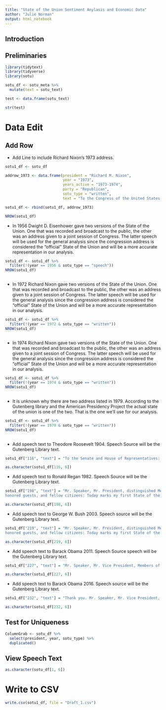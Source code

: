 ```yaml
---
title: "State of the Union Sentiment Anylasis and Economic Data"
author: "Julie Norman"
output: html_notebook
---
```


## Introduction 


## Preliminaries 

```r
library(tidytext)
library(tidyverse)
library(sotu)
```

```r
sotu_df <- sotu_meta %>%
  mutate(text = sotu_text)

test <- data.frame(sotu_text)

str(test)
```

# Data Edit

## Add Row 
- Add Line to include Richard Nixon's 1973 address.
```r
sotu1_df <- sotu_df

addrow_1973 <- data.frame(president = "Richard M. Nixon", 
                          year = "1973", 
                          years_active = "1973-1974", 
                          party = "Republican", 
                          sotu_type = "written", 
                          text = "To the Congress of the United States: The traditional form of the President's annual report giving 'to the Congress Information of the State of the Union' is a single message or address.")

sotu1_df <- rbind(sotu1_df, addrow_1973)

NROW(sotu1_df)

```

- In 1956 Dwight D. Eisenhower gave two versions of the State of the Union. One that was recorded and broadcast to the public, the other was an address given to a joint session of Congress. The latter speech will be used for the general analysis since the congression address is considered the "official" State of the Union and will be a more accurate representation in our analysis. 
```r
sotu1_df <- sotu1_df %>% 
  filter(!(year == 1956 & sotu_type == "speech"))
NROW(sotu1_df)
  
```

- In 1972 Richard Nixon gave two versions of the State of the Union. One that was recorded and broadcast to the public, the other was an address given to a joint session of Congress. The latter speech will be used for the general analysis since the congression address is considered the "official" State of the Union and will be a more accurate representation in our analysis. 
```r
sotu1_df <- sotu1_df %>% 
  filter(!(year == 1972 & sotu_type == "written"))
NROW(sotu1_df)
  
```

- In 1974 Richard Nixon gave two versions of the State of the Union. One that was recorded and broadcast to the public, the other was an address given to a joint session of Congress. The latter speech will be used for the general analysis since the congression address is considered the "official" State of the Union and will be a more accurate representation in our analysis. 

```r
sotu1_df <- sotu1_df %>% 
  filter(!(year == 1974 & sotu_type == "written"))
NROW(sotu1_df)
  
```

- It is unknown why there are two address listed in 1979. According to the Gutenberg library and the American Presidency Project the  actual state of the union is one of the two. That is the one we'll use for our analysis. 
```r
sotu1_df <- sotu1_df %>% 
  filter(!(year == 1979 & sotu_type == "written"))
NROW(sotu1_df)
  
```
- Add speech text to Theodore Roosevelt 1904. Speech Source will be the Gutenberg Library text. 

```r
sotu1_df["116", "text"] = "To the Senate and House of Representatives: The Nation continues to enjoy noteworthy prosperity."

as.character(sotu1_df[116, 6])
```


- Add speech text to Ronald Regan 1982. Speech Source will be the Gutenberg Library text. 

```r
sotu1_df["198", "text"] = "Mr. Speaker, Mr. President, distinguished Members of the Congress,
honored guests, and fellow citizens: Today marks my first State of the Union address to you, a constitutional duty as old as our Republic itself."

as.character(sotu1_df[198, 6])
```

- Add speech text to George W. Bush 2003. Speech source will be the Gutenberg Library text. 

```r
sotu1_df["219", "text"] = "Mr. Speaker, Mr. President, distinguished Members of the Congress,
honored guests, and fellow citizens: Today marks my first State of the Union address to you, a constitutional duty as old as our Republic itself."

as.character(sotu1_df[219, 6])
```

- Add speech text to Barack Obama 2011. Speech Source speech will be the Gutenberg Library text. 

```r
sotu1_df["227", "text"] = "Mr. Speaker, Mr. Vice President, Members of Congress, distinguished guests, and fellow Americans: Tonight I want to begin by congratulating the men and women of the 112th Congress, as well as your new Speaker, John Boehner. And as we mark this occasion, we're also mindful of the empty chair in this Chamber, and we pray for the health of our colleague and our friend Gabby Giffords."

as.character(sotu1_df[227, 6])
```

- Add speech text to Barack Obama 2016. Speech source will be the Gutenberg Library text. 

```r
sotu1_df["232", "text"] = "Thank you. Mr. Speaker, Mr. Vice President, Members of Congress, myfellow Americans: Tonight marks the eighth year that I've come here to report on the State of the Union. And for this final one, I'm going to try to make it a little shorter. I know some of you are antsy to get back to Iowa. [Laughter] I've been there. I'll be shaking hands afterwards if you want some tips. [Laughter]"

as.character(sotu1_df[232, 6])
```

## Test for Uniqueness 
```r
ColumnGrab <- sotu_df %>% 
  select(president, year, sotu_type) %>%
  duplicated()
```

## View Speech Text 
```r
as.character(sotu_df[1, 6])
```



# Write to CSV
```r
write.csv(sotu1_df, file = "Draft_1.csv")
```













